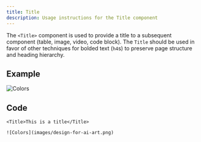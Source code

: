 ```yaml
---
title: Title
description: Usage instructions for the Title component
---
```


<PageDescription>

The `<Title>` component is used to provide a title to a subsequent component
(table, image, video, code block). The `Title` should be used in favor of other
techniques for bolded text (`h4`s) to preserve page structure and heading
hierarchy.

</PageDescription>

## Example

<Title>This is a title</Title>

![Colors](images/design-for-ai-art.png)

## Code

```mdx path=components/Title/Title.js src=https://github.com/carbon-design-system/gatsby-theme-carbon/tree/main/packages/gatsby-theme-carbon/src/components/Title
<Title>This is a title</Title>

![Colors](images/design-for-ai-art.png)
```
